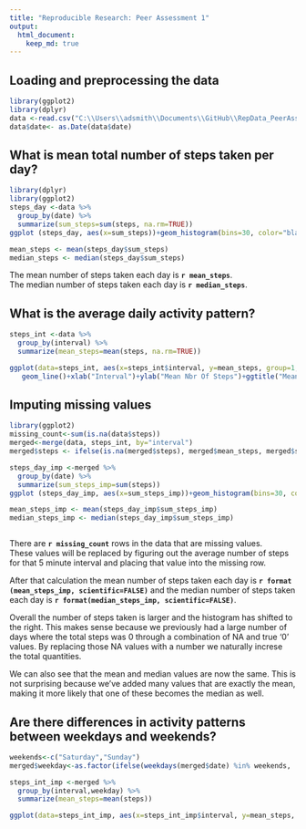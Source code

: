 ```yaml
---
title: "Reproducible Research: Peer Assessment 1"
output: 
  html_document:
    keep_md: true
---
```



## Loading and preprocessing the data

```r
library(ggplot2)
library(dplyr)
data <-read.csv("C:\\Users\\adsmith\\Documents\\GitHub\\RepData_PeerAssessment1\\activity\\activity.csv", header= TRUE, sep=',')
data$date<- as.Date(data$date)
```


## What is mean total number of steps taken per day?
```r
library(dplyr)
library(ggplot2)
steps_day <-data %>% 
  group_by(date) %>%
  summarize(sum_steps=sum(steps, na.rm=TRUE))
ggplot (steps_day, aes(x=sum_steps))+geom_histogram(bins=30, color="black",fill="maroon")+ylab("Count")+xlab("Total Steps")+ggtitle("Totals Steps By Day")

mean_steps <- mean(steps_day$sum_steps)
median_steps <- median(steps_day$sum_steps)

```

The mean number of steps taken each day is **`r mean_steps`**.  
The median number of steps taken each day is **`r median_steps`**.  


## What is the average daily activity pattern?

```r
steps_int <-data %>% 
  group_by(interval) %>%
  summarize(mean_steps=mean(steps, na.rm=TRUE))

ggplot(data=steps_int, aes(x=steps_int$interval, y=mean_steps, group=1, color="maroon")) +
   geom_line()+xlab("Interval")+ylab("Mean Nbr Of Steps")+ggtitle("Mean Nbr of Steps Taken By Intervals")

```
  
## Imputing missing values  

```r
library(ggplot2)
missing_count<-sum(is.na(data$steps))
merged<-merge(data, steps_int, by="interval")
merged$steps <- ifelse(is.na(merged$steps), merged$mean_steps, merged$steps)

steps_day_imp <-merged %>% 
  group_by(date) %>%
  summarize(sum_steps_imp=sum(steps))
ggplot (steps_day_imp, aes(x=sum_steps_imp))+geom_histogram(bins=30, color="black",fill="maroon")+ylab("Count")+xlab("Total Steps")+ggtitle("Totals Steps By Day-Missing Values Imputed")

mean_steps_imp <- mean(steps_day_imp$sum_steps_imp)
median_steps_imp <- median(steps_day_imp$sum_steps_imp)



```

There are **`r missing_count`** rows in the data that are missing values.  
These values will be replaced by figuring out the average number of steps for that 5 minute interval and placing that value into the missing row. 

After that calculation the mean number of steps taken each day is **`r format (mean_steps_imp, scientific=FALSE)`** and the median number of steps taken each day is **`r format(median_steps_imp, scientific=FALSE)`**.  

Overall the number of steps taken is larger and the histogram has shifted to the right. This makes sense because we previously had a large number of days where the total steps was 0 through a combination of NA and true '0' values. By replacing those NA values with a number we naturally increse the total quantities.   

We can also see that the mean and median values are now the same. This is not surprising because we've added many values that are exactly the mean, making it more likely that one of these becomes the median as well.   


## Are there differences in activity patterns between weekdays and weekends?
```r
weekends<-c("Saturday","Sunday")
merged$weekday<-as.factor(ifelse(weekdays(merged$date) %in% weekends, 'Weekend','Weekday'))

steps_int_imp <-merged %>% 
  group_by(interval,weekday) %>%
  summarize(mean_steps=mean(steps))

ggplot(data=steps_int_imp, aes(x=steps_int_imp$interval, y=mean_steps, group=1, color="maroon")) + geom_line()+xlab("Interval")+ylab("Mean Nbr Of Steps")+ggtitle("Mean Nbr of Steps Taken By Intervals with Imputed Values")+facet_wrap(~weekday, ncol=1) +theme(legend.position = "none") 
```